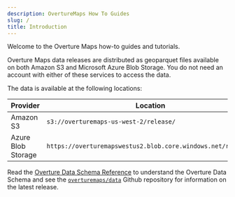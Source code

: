 ```yaml
---
description: OvertureMaps How To Guides
slug: /
title: Introduction
---
```


Welcome to the Overture Maps how-to guides and tutorials.

Overture Maps data releases are distributed as geoparquet files available on both Amazon S3 and Microsoft Azure Blob Storage. You do not need an account with either of these services to access the data.

The data is available at the following locations:

| Provider | Location |
| ------ | -------- |
| Amazon S3 | `s3://overturemaps-us-west-2/release/` |
| Azure Blob Storage | `https://overturemapswestus2.blob.core.windows.net/release/` |

Read the [Overture Data Schema Reference](https://docs.overturemaps.org/reference) to understand the Overture Data Schema and see the [`overturemaps/data`](https://github.com/OvertureMaps/data) Github repository for information on the latest release.
